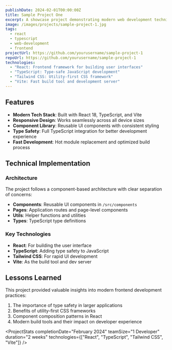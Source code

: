 ```yaml
---
publishDate: 2024-02-01T00:00:00Z
title: Sample Project One
excerpt: A showcase project demonstrating modern web development techniques with React and TypeScript.
image: /images/projects/sample-project-1.jpg
tags:
  - react
  - typescript
  - web-development
  - frontend
projectUrl: https://github.com/yourusername/sample-project-1
repoUrl: https://github.com/yourusername/sample-project-1
technologies:
  - "React: Frontend framework for building user interfaces"
  - "TypeScript: Type-safe JavaScript development"
  - "Tailwind CSS: Utility-first CSS framework"
  - "Vite: Fast build tool and development server"
---
```



<TextAndImage
  title="Project Overview"
  text="This sample project demonstrates a modern React application built with TypeScript and Tailwind CSS. It showcases best practices in component architecture, state management, and user interface design."
  imageUrl="/images/projects/sample-project-1-screenshot.jpg"
  imageAlt="Sample Project 1 Screenshot"
/>

## Features

- **Modern Tech Stack**: Built with React 18, TypeScript, and Vite
- **Responsive Design**: Works seamlessly across all device sizes
- **Component Library**: Reusable UI components with consistent styling
- **Type Safety**: Full TypeScript integration for better development experience
- **Fast Development**: Hot module replacement and optimized build process

## Technical Implementation

### Architecture
The project follows a component-based architecture with clear separation of concerns:
- **Components**: Reusable UI components in `/src/components`
- **Pages**: Application routes and page-level components
- **Utils**: Helper functions and utilities
- **Types**: TypeScript type definitions

### Key Technologies
- **React**: For building the user interface
- **TypeScript**: Adding type safety to JavaScript
- **Tailwind CSS**: For rapid UI development
- **Vite**: As the build tool and dev server

## Lessons Learned

This project provided valuable insights into modern frontend development practices:
1. The importance of type safety in larger applications
2. Benefits of utility-first CSS frameworks
3. Component composition patterns in React
4. Modern build tools and their impact on developer experience

<ProjectStats 
  completionDate="February 2024"
  teamSize="1 Developer"
  duration="2 weeks"
  technologies={["React", "TypeScript", "Tailwind CSS", "Vite"]}
/>